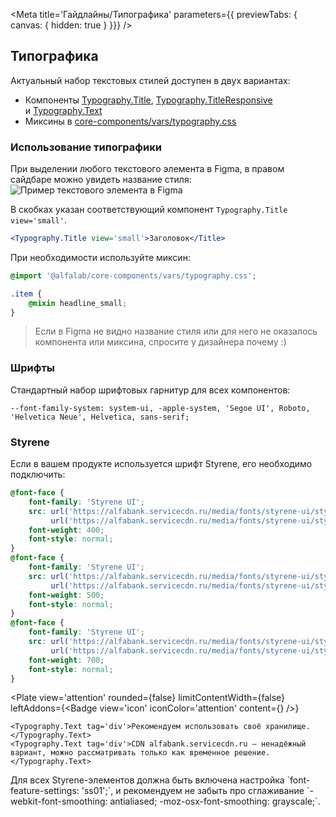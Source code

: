
<Meta
  title='Гайдлайны/Типографика'
  parameters={{ previewTabs: { canvas: { hidden: true } }}}
/>

## Типографика

Актуальный набор текстовых стилей доступен в двух вариантах:

- Компоненты [Typography.Title](https://core-ds.github.io/core-components/master/?path=/docs/компоненты-typography--typography-title), [Typography.TitleResponsive](https://core-ds.github.io/core-components/master/?path=/docs/компоненты-typography--typography-title-responsive) и [Typography.Text](https://core-ds.github.io/core-components/master/?path=/docs/компоненты-typography--typography-text)
- Миксины в [core-components/vars/typography.css](https://github.com/core-ds/core-components/blob/master/packages/vars/src/typography.css)

### Использование типографики

При выделении любого текстового элемента в Figma, в правом сайдбаре можно увидеть название стиля:
<img src='./images/typography_figma-element.png' width={388} alt='Пример текстового элемента в Figma' />

В скобках указан соответствующий компонент `Typography.Title view='small'`.

```jsx
<Typography.Title view='small'>Заголовок</Title>
```

При необходимости используйте миксин:

```css
@import '@alfalab/core-components/vars/typography.css';

.item {
    @mixin headline_small;
}
```

> Если в Figma не видно название стиля или для него не оказалось компонента или миксина, спросите у дизайнера почему :)

### Шрифты

Стандартный набор шрифтовых гарнитур для всех компонентов:

`--font-family-system: system-ui, -apple-system, 'Segoe UI', Roboto, 'Helvetica Neue', Helvetica, sans-serif;`

### Styrene

Если в вашем продукте используется шрифт Styrene, его необходимо подключить:

```css
@font-face {
    font-family: 'Styrene UI';
    src: url('https://alfabank.servicecdn.ru/media/fonts/styrene-ui/styrene-ui_regular.woff2') format('woff2'),
         url('https://alfabank.servicecdn.ru/media/fonts/styrene-ui/styrene-ui_regular.woff') format('woff');
    font-weight: 400;
    font-style: normal;
}
@font-face {
    font-family: 'Styrene UI';
    src: url('https://alfabank.servicecdn.ru/media/fonts/styrene-ui/styrene-ui_medium.woff2') format('woff2'),
         url('https://alfabank.servicecdn.ru/media/fonts/styrene-ui/styrene-ui_medium.woff') format('woff');
    font-weight: 500;
    font-style: normal;
}
@font-face {
    font-family: 'Styrene UI';
    src: url('https://alfabank.servicecdn.ru/media/fonts/styrene-ui/styrene-ui_bold.woff2') format('woff2'),
         url('https://alfabank.servicecdn.ru/media/fonts/styrene-ui/styrene-ui_bold.woff') format('woff');
    font-weight: 700;
    font-style: normal;
}
```

<Plate
    view='attention'
    rounded={false}
    limitContentWidth={false}
    leftAddons={<Badge view='icon' iconColor='attention' content={<AlertCircleMIcon />} />}
>
    <Typography.Text tag='div'>Рекомендуем использовать своё хранилище.</Typography.Text>
    <Typography.Text tag='div'>CDN alfabank.servicecdn.ru — ненадёжный вариант, можно рассматривать только как временное решение.</Typography.Text>
</Plate>

<p style={{marginTop: '24px'}}>Для всех Styrene-элементов должна быть включена настройка `font-feature-settings: 'ss01';`, и рекомендуем не забыть про сглаживание
`-webkit-font-smoothing: antialiased; -moz-osx-font-smoothing: grayscale;`.</p>
